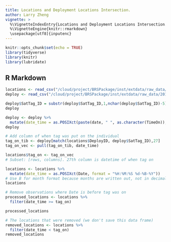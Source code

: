 ```yaml
---
title: Locations and Deployment Locations Intersection.
author: Larry Zheng
vignette: >
  %\VignetteIndexEntry{Locations and Deployment Locations Intersection.}
  %\VignetteEngine{knitr::rmarkdown}
  \usepackage[utf8]{inputenc}
---
```


```r
knitr::opts_chunk$set(echo = TRUE)
library(tidyverse)
library(knitr)
library(lubridate)
```

## R Markdown



```r
locations <- read_csv("/cloud/project/BRSPackage/inst/extdata/raw_data/All_Locations.csv")
deploy <- read_csv("/cloud/project/BRSPackage/inst/extdata/raw_data/2019_SatTag_DeployLocations.csv")
```

```r
deploy$SatTag_ID = substr(deploy$SatTag_ID,1,nchar(deploy$SatTag_ID)-5)
deploy
```

```r
deploy <- deploy %>%
  mutate(date_time = as.POSIXct(paste(date, " ", as.character(TimeOn)), format = "%d-%B-%y %H:%M:%S"))
deploy
```


```r
# Add column of when tag was put on the individual
tag_on_tib <- deploy[match(locations$DeployID, deploy$SatTag_ID),27]
tag_on_vec <- pull(tag_on_tib, date_time)

locations$tag_on <- tag_on_vec
# Subset: [rows, columns]. 27th column is datetime of when tag on

locations <- locations %>%
  mutate(date_time = as.POSIXct(Date, format = "%H:%M:%S %d-%B-%Y"))
# Use B for month format because months are written out, not in decimal format
locations
```

```r
# Remove observations where Date is before tag was on
processed_locations <- locations %>%
  filter(date_time >= tag_on)

processed_locations

# The locations that were removed (we don't save this data frame)
removed_locations <- locations %>%
  filter(date_time < tag_on)
removed_locations
```


